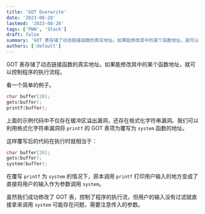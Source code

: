 ```yaml
---
title: 'GOT Overwrite'
date: '2023-08-28'
lastmod: '2023-08-28'
tags: ['PWN', 'Stack']
draft: false
summary: 'GOT 表存储了动态链接函数的真实地址。如果能修改其中的某个函数地址，就可以控制程序的执行流程。'
authors: ['default']
---
```


GOT 表存储了动态链接函数的真实地址。如果能修改其中的某个函数地址，就可以控制程序的执行流程。

看一个简单的例子。

```c showLineNumbers
char buffer[20];
gets(buffer);
printf(buffer);
```

上面的示例代码中不仅存在缓冲区溢出漏洞，还存在格式化字符串漏洞。我们可以利用格式化字符串漏洞将 `printf` 的 GOT 表项为覆写为 `system` 函数的地址。

这样覆写后的代码在执行时就相当于：

```c showLineNumbers
char buffer[20];
gets(buffer);
system(buffer);
```

在覆写 `printf` 为 `system` 的情况下，原本调用 `printf` 打印用户输入的地方变成了直接将用户的输入作为参数调用 `system`。

虽然我们成功修改了 GOT 表，控制了程序的执行流，但用户的输入没有过滤就直接拿来调用 `system` 可能存在问题，需要注意传入的参数。

